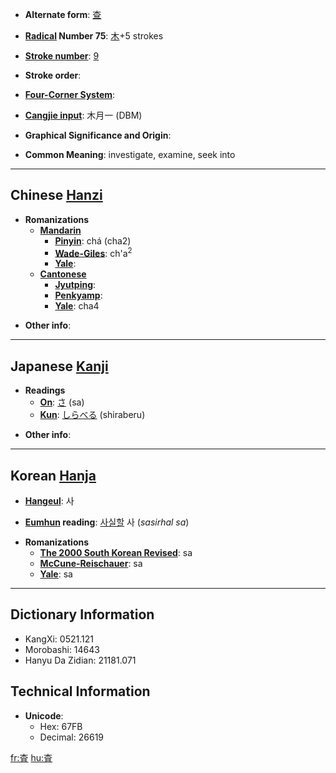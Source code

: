 * '''Alternate form''': [[查]]

* '''[[Wiktionary:Chinese radical index|Radical]] Number 75''': [[Wiktionary:Chinese radical index 木|木]]+5 strokes

* '''[[Wiktionary:Chinese total strokes index|Stroke number]]''': [[Wiktionary:Chinese total strokes index 9|9]]

* '''Stroke order''': 

* '''[[Wiktionary:Chinese four corner index|Four-Corner System]]''': 

* '''[[Wiktionary:Chinese Cangjie index|Cangjie input]]''': 木月一 (DBM)

* '''Graphical Significance and Origin''': 

* '''Common Meaning''': investigate, examine, seek into

----

== Chinese [[Hanzi]] ==

* '''Romanizations'''
** '''[[Mandarin]]'''
*** '''[[Pinyin]]''': chá (cha2)
*** '''[[Wade-Giles]]''': ch'a<sup>2</sup>
*** '''[[Yale]]''': 
** '''[[Cantonese]]'''
*** '''[[Jyutping]]''':
*** '''[[Penkyamp]]''': 
*** '''[[Yale]]''': cha4

* '''Other info''': 

----

== Japanese [[Kanji]] ==

* '''Readings'''
** '''[[On]]''': [[さ]] (sa)
** '''[[Kun]]''': [[しらべる]] (shiraberu)

* '''Other info''':  

----

== Korean [[Hanja]] ==

* '''[[Hangeul]]''': 사

* '''[[Eumhun]] reading''': [[사실할]] 사 (''sasirhal sa'')

* '''Romanizations'''
** '''[[The 2000 South Korean Revised Romanization|The 2000 South Korean Revised]]''': sa
** '''[[McCune-Reischauer]]''': sa
** '''[[Yale]]''': sa

----

== Dictionary Information ==

* KangXi: 0521.121
* Morobashi: 14643
* Hanyu Da Zidian: 21181.071

== Technical Information ==

* '''Unicode''':
** Hex: 67FB
** Decimal: 26619

[[fr:査]]
[[hu:査]]